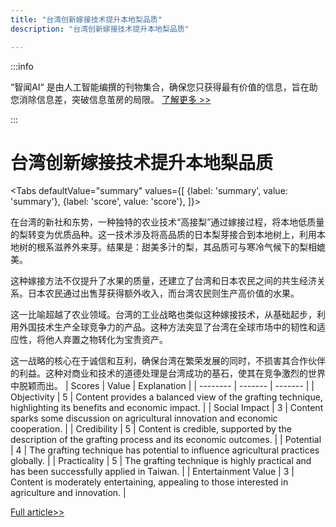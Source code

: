 ```yaml
---
title: "台湾创新嫁接技术提升本地梨品质"
description: "台湾创新嫁接技术提升本地梨品质"

---
```



:::info

“智闻AI“ 是由人工智能编撰的刊物集合，确保您只获得最有价值的信息，旨在助您消除信息差，突破信息茧房的局限。  [了解更多 >>](/zh-Hans/docs/guides)

:::

# 台湾创新嫁接技术提升本地梨品质


<Tabs
	defaultValue="summary"
	values={[
	{label: 'summary', value: 'summary'},
	{label: 'score', value: 'score'},
]}>
<TabItem value="summary">


在台湾的新社和东势，一种独特的农业技术“高接梨”通过嫁接过程，将本地低质量的梨转变为优质品种。这一技术涉及将高品质的日本梨芽接合到本地树上，利用本地树的根系滋养外来芽。结果是：甜美多汁的梨，其品质可与寒冷气候下的梨相媲美。

这种嫁接方法不仅提升了水果的质量，还建立了台湾和日本农民之间的共生经济关系。日本农民通过出售芽获得额外收入，而台湾农民则生产高价值的水果。

这一比喻超越了农业领域。台湾的工业战略也类似这种嫁接技术，从基础起步，利用外国技术生产全球竞争力的产品。这种方法突显了台湾在全球市场中的韧性和适应性，将他人弃置之物转化为宝贵资产。

这一战略的核心在于诚信和互利，确保台湾在繁荣发展的同时，不损害其合作伙伴的利益。这种对商业和技术的道德处理是台湾成功的基石，使其在竞争激烈的世界中脱颖而出。
</TabItem>
<TabItem value="score">
	| Scores     | Value   | Explanation |
	| -------- | ------- | ------- |
	| Objectivity  | 5    | Content provides a balanced view of the grafting technique, highlighting its benefits and economic impact.    |
	| Social Impact | 3     | Content sparks some discussion on agricultural innovation and economic cooperation.    |
	| Credibility    | 5    | Content is credible, supported by the description of the grafting process and its economic outcomes.    |
	| Potential    | 4    | The grafting technique has potential to influence agricultural practices globally.    |
	| Practicality    | 5    | The grafting technique is highly practical and has been successfully applied in Taiwan.    |
	| Entertainment Value    | 3    | Content is moderately entertaining, appealing to those interested in agriculture and innovation.    |
</TabItem>
</Tabs>

[Full article>>](https://matters.town/a/cmqx9riweec9)

